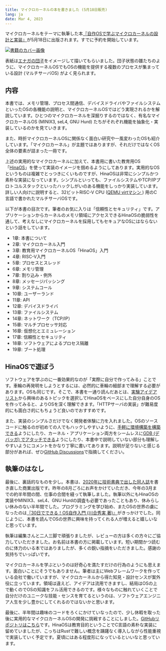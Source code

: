```yaml
---
title: マイクロカーネルの本を書きました (5月18日販売)
lang: ja
date: Mar 4, 2023
---
```


マイクロカーネルをテーマに執筆した本<a href="https://www.hanmoto.com/bd/isbn/9784798068718">『自作OSで学ぶマイクロカーネルの設計と実装』</a>が5月18日に出版されます。すでに予約を開始しています。

<a href="https://www.hanmoto.com/bd/isbn/9784798068718">
<Image alt="書籍のカバー画像" src="/media/microkernel-book-2023/microkernel-book-cover.jpg" width={600/2} height={775/2} />
</a>

表紙は[エナガの団子](https://www.sagami-portal.com/city/scmblog/archives/29294)をイメージして描いてもらいました。団子状態の雛たちのように、マイクロカーネルOSでもOSの機能を提供する複数のプロセスが集まっている設計 (マルチサーバOS) がよく見られます。

## 内容

本書では、メモリ管理、プロセス間通信、デバイスドライバやファイルシステムといったOSの各機能の説明と、マイクロカーネルOSではどう実現されるかを解説しています。ひとつのマイクロカーネルを深掘りするのではなく、有名なマイクロカーネルOS (MINIX3, seL4, GNU Hurd) たちがそれぞれ機能を抽象化・実装しているのかを見ていきます。

また、時折マイクロカーネルOSに関係なく面白い研究や一風変わったOSも紹介しています。「マイクロカーネル」が主題ではありますが、それだけではなくOS全体の要素が詰まった一冊です。

上述の実用的なマイクロカーネルに加えて、本書用に書いた教育用OS「<a href="https://github.com/nuta/microkernel-book">HinaOS</a>」を使って実装のイメージを掴めるようにしてあります。実用的なOSというものは複雑でとっつきにくいものですが、HinaOSは非常にシンプルかつ素朴な実装になっています。シンプルといっても、ファイルシステムやTCP/IPプロトコルスタックといったハックしがいのある機能をしっかり実装しています。詳しい人向けに説明すると、32ビットRISC-V CPU ([QEMU virtマシン
](https://www.qemu.org/docs/master/system/riscv/virt.html)) 用のC言語で書かれたマルチサーバOSです。

以下が本書の目次です。筆者のお気に入りは「信頼性とセキュリティ」です。アプリケーションからカーネルのメモリ領域にアクセスできるHinaOSの脆弱性を通して、考えなしにマイクロカーネルを採用してもセキュアなOSにはならないという話をしています。

- 1章: 本書について
- 2章: マイクロカーネル入門
- 3章: 教育用マイクロカーネルOS「HinaOS」入門
- 4章: RISC-V入門
- 5章: プロセスとスレッド
- 6章: メモリ管理
- 7章: 割り込み・例外
- 8章: メッセージパッシング
- 9章: システムコール
- 10章: ユーザーランド
- 11章: API
- 12章: デバイスドライバ
- 13章: ファイルシステム
- 14章: ネットワーク（TCP/IP）
- 15章: マルチプロセッサ対応
- 16章: 仮想化とエミュレーション
- 17章: 信頼性とセキュリティ
- 18章: ソフトウェアによるプロセス隔離
- 19章: ブート処理

## HinaOSで遊ぼう

ソフトウェアを学ぶのに一番効果的なのが「実際に自分で作ってみる」ことです。車輪の再発明をしようとするには、必然的に車輪の細部まで理解する必要があります。OSも同じです。そこで、本書を一通り読んだあとは、[実験アイデアリスト](https://github.com/nuta/microkernel-book/blob/main/IDEAS.md)から興味のあるトピックを選択してHinaOSをベースにした自分自身のOSを作ってみると、よりOSを深く理解できます。「HTTPサーバの実装」が難易度的にも面白さ的にもちょうど良いのでおすすめです。

また、実装のシンプルさだけでなく開発者体験に力を入れました。OSのソースコードに触るのが初めての人でもハックしやすいように、[手軽に環境構築を構築できる](https://github.com/nuta/microkernel-book/tree/main#%E9%96%8B%E7%99%BA%E7%92%B0%E5%A2%83%E6%A7%8B%E7%AF%89)ようにしたり、カーネル・アプリケーション両方をシームレスに[GDB (デバッガ) でアタッチできる](https://github.com/nuta/microkernel-book/blob/main/DEBUG.md#%E3%83%87%E3%83%90%E3%83%83%E3%82%AC-gdb-%E3%82%92%E5%88%A9%E7%94%A8%E3%81%97%E3%81%9F%E3%83%87%E3%83%90%E3%83%83%E3%82%B0)ようにしたり、本書中で説明していない部分も理解しやすいようにコメントをかなり丁寧に書いてあります。説明が足りないと感じる部分があれば、ぜひ[GitHub Discussions](https://github.com/nuta/microkernel-book/discussions/new?category=help)で指摘してください。

## 執筆のはなし

最後に、裏話的なものを少し。本書は、[2020年に技術書典で出した同人誌](https://seiya.me/blog/microkernel-book)を書き直した商業出版です。昨年の8月ごろにお声をかけていただき、今年の3月までの約半年間の間、仕事の合間を縫って執筆しました。執筆以外にもHinaOSの実装やMINIX3、seL4、GNU Hurdの調査も必要であったこともあり、休みらしい休みのない半年間でした。プログラミングを学び始め、またOSの世界の虜になったのは[『30日でできる！OS自作入門 (川合秀実 著)』](https://book.mynavi.jp/ec/products/detail/id=22078)がきっかけでした。同じように、本書を読んでOSの世界に興味を持ってくれる人が増えると嬉しいなと思っています。

執筆は編集さんと二人三脚で頑張りましたが、レビューの方は多くの方々にご協力していただきました。お名前は本書の方に掲載しています。短い期間かつ読むのに体力のいる本ではありましたが、多くの鋭い指摘をいただきました。感謝の気持ちでいっぱいです。

マイクロカーネルを学ぶというのは好奇心を満たすだけの行為のようにも思えます。面白いことにそうでもありません。筆者は主にWebフレームワークを作っている会社で働いていますが、マイクロカーネルから得た知見・設計センスが案外役に立っています。領域は違えど、アイデアは流用できますし、結局はOSの上で動くのでOSの知識をフル活用できるのです。様々なものに触れていくことで自分だけのユニークな技能・センスを育てるというのは、ソフトウェアエンジニア人生を少し豊かにしてくれるのではないかと思います。

最後に、半年間は趣味のコードをろくにかけていなったので、少し休暇を取った後に実用的なマイクロカーネルOSの開発に挑戦することにしました。[GitHubリポジトリはこちら](https://github.com/nuta/ftl)です。HinaOSは教育目的ということでC言語の素朴な実装に留めていましたが、こっちはRustで難しい概念を躊躇なく導入しながら性能重視で実装していく予定です。夏頃にはある程度形になっているといいなと思っています。
